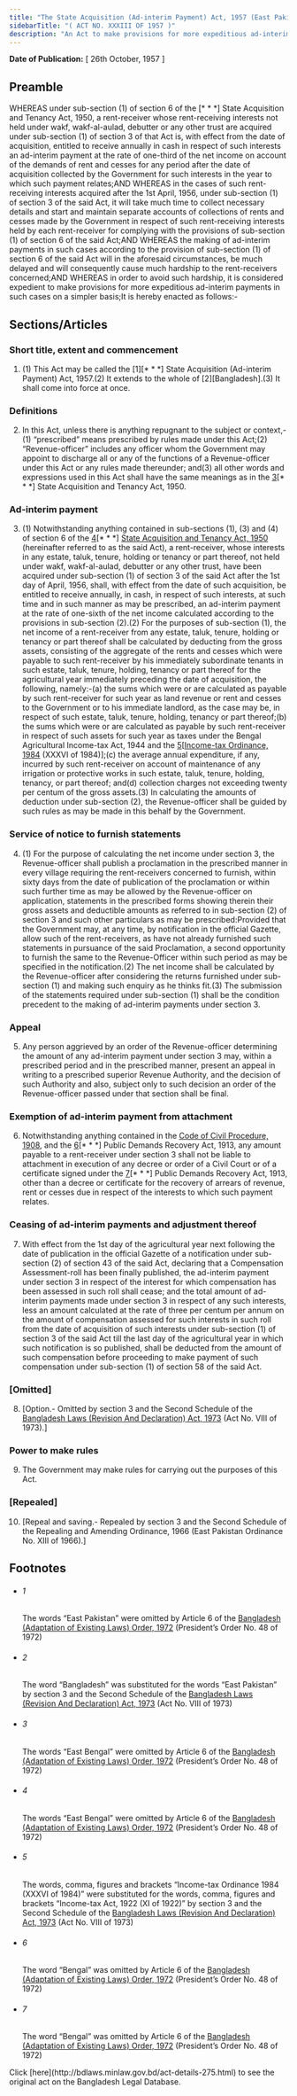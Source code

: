 ```yaml
---
title: "The State Acquisition (Ad-interim Payment) Act, 1957 (East Pakistan Act)"
sidebarTitle: "( ACT NO. XXXIII OF 1957 )"
description: "An Act to make provisions for more expeditious ad-interim payment.♣"
---
```


**Date of Publication:** [ 26th October, 1957 ]

## Preamble

WHEREAS under sub-section (1) of section 6 of the [\* \* \*] State Acquisition and Tenancy Act, 1950, a rent-receiver whose rent-receiving interests not held under wakf, wakf-al-aulad, debutter or any other trust are acquired under sub-section (1) of section 3 of that Act is, with effect from the date of acquisition, entitled to receive annually in cash in respect of such interests an ad-interim payment at the rate of one-third of the net income on account of the demands of rent and cesses for any period after the date of acquisition collected by the Government for such interests in the year to which such payment relates;AND WHEREAS in the cases of such rent-receiving interests acquired after the 1st April, 1956, under sub-section (1) of section 3 of the said Act, it will take much time to collect necessary details and start and maintain separate accounts of collections of rents and cesses made by the Government in respect of such rent-receiving interests held by each rent-receiver for complying with the provisions of sub-section (1) of section 6 of the said Act;AND WHEREAS the making of ad-interim payments in such cases according to the provision of sub-section (1) of section 6 of the said Act will in the aforesaid circumstances, be much delayed and will consequently cause much hardship to the rent-receivers concerned;AND WHEREAS in order to avoid such hardship, it is considered expedient to make provisions for more expeditious ad-interim payments in such cases on a simpler basis;It is hereby enacted as follows:-

## Sections/Articles

### Short title, extent and commencement

1. (1) This Act may be called the [1][\* \* \*] State Acquisition (Ad-interim Payment) Act, 1957.(2) It extends to the whole of [2][Bangladesh].(3) It shall come into force at once.

### Definitions

2. In this Act, unless there is anything repugnant to the subject or context,-(1) “prescribed” means prescribed by rules made under this Act;(2) “Revenue-officer” includes any officer whom the Government may appoint to discharge all or any of the functions of a Revenue-officer under this Act or any rules made thereunder; and(3) all other words and expressions used in this Act shall have the same meanings as in the [3](1)[\* \* \*] State Acquisition and Tenancy Act, 1950.

### Ad-interim payment

3. (1) Notwithstanding anything contained in sub-sections (1), (3) and (4) of section 6 of the [4](1)[\* \* \*] [State Acquisition and Tenancy Act, 1950](/laws/volume-10/act-241 "State Acquisition and Tenancy Act, 1950 ") (hereinafter referred to as the said Act), a rent-receiver, whose interests in any estate, taluk, tenure, holding or tenancy or part thereof, not held under wakf, wakf-al-aulad, debutter or any other trust, have been acquired under sub-section (1) of section 3 of the said Act after the 1st day of April, 1956, shall, with effect from the date of such acquisition, be entitled to receive annually, in cash, in respect of such interests, at such time and in such manner as may be prescribed, an ad-interim payment at the rate of one-sixth of the net income calculated according to the provisions in sub-section (2).(2) For the purposes of sub-section (1), the net income of a rent-receiver from any estate, taluk, tenure, holding or tenancy or part thereof shall be calculated by deducting from the gross assets, consisting of the aggregate of the rents and cesses which were payable to such rent-receiver by his immediately subordinate tenants in such estate, taluk, tenure, holding, tenancy or part thereof for the agricultural year immediately preceding the date of acquisition, the following, namely:-(a) the sums which were or are calculated as payable by such rent-receiver for such year as land revenue or rent and cesses to the Government or to his immediate landlord, as the case may be, in respect of such estate, taluk, tenure, holding, tenancy or part thereof;(b) the sums which were or are calculated as payable by such rent-receiver in respect of such assets for such year as taxes under the Bengal Agricultural Income-tax Act, 1944 and the [5](2)[[Income-tax Ordinance, 1984](/laws/volume-25/act-672 "Income-tax Ordinance, 1984") (XXXVI of 1984)];(c) the average annual expenditure, if any, incurred by such rent-receiver on account of maintenance of any irrigation or protective works in such estate, taluk, tenure, holding, tenancy, or part thereof; and(d) collection charges not exceeding twenty per centum of the gross assets.(3) In calculating the amounts of deduction under sub-section (2), the Revenue-officer shall be guided by such rules as may be made in this behalf by the Government.

### Service of notice to furnish statements

4. (1) For the purpose of calculating the net income under section 3, the Revenue-officer shall publish a proclamation in the prescribed manner in every village requiring the rent-receivers concerned to furnish, within sixty days from the date of publication of the proclamation or within such further time as may be allowed by the Revenue-officer on application, statements in the prescribed forms showing therein their gross assets and deductible amounts as referred to in sub-section (2) of section 3 and such other particulars as may be prescribed:Provided that the Government may, at any time, by notification in the official Gazette, allow such of the rent-receivers, as have not already furnished such statements in pursuance of the said Proclamation, a second opportunity to furnish the same to the Revenue-Officer within such period as may be specified in the notification.(2) The net income shall be calculated by the Revenue-officer after considering the returns furnished under sub-section (1) and making such enquiry as he thinks fit.(3) The submission of the statements required under sub-section (1) shall be the condition precedent to the making of ad-interim payments under section 3.

### Appeal

5. Any person aggrieved by an order of the Revenue-officer determining the amount of any ad-interim payment under section 3 may, within a prescribed period and in the prescribed manner, present an appeal in writing to a prescribed superior Revenue Authority, and the decision of such Authority and also, subject only to such decision an order of the Revenue-officer passed under that section shall be final.

### Exemption of ad-interim payment from attachment

6. Notwithstanding anything contained in the [Code of Civil Procedure, 1908](/laws/volume-5/act-86 "Code of Civil Procedure, 1908"), and the [6](1)[\* \* \*] Public Demands Recovery Act, 1913, any amount payable to a rent-receiver under section 3 shall not be liable to attachment in execution of any decree or order of a Civil Court or of a certificate signed under the [7](2)[\* \* \*] Public Demands Recovery Act, 1913, other than a decree or certificate for the recovery of arrears of revenue, rent or cesses due in respect of the interests to which such payment relates.

### Ceasing of ad-interim payments and adjustment thereof

7. With effect from the 1st day of the agricultural year next following the date of publication in the official Gazette of a notification under sub-section (2) of section 43 of the said Act, declaring that a Compensation Assessment-roll has been finally published, the ad-interim payment under section 3 in respect of the interest for which compensation has been assessed in such roll shall cease; and the total amount of ad-interim payments made under section 3 in respect of any such interests, less an amount calculated at the rate of three per centum per annum on the amount of compensation assessed for such interests in such roll from the date of acquisition of such interests under sub-section (1) of section 3 of the said Act till the last day of the agricultural year in which such notification is so published, shall be deducted from the amount of such compensation before proceeding to make payment of such compensation under sub-section (1) of section 58 of the said Act.

### [Omitted]

8. [Option.- Omitted by section 3 and the Second Schedule of the [Bangladesh Laws (Revision And Declaration) Act, 1973](/laws/volume-17/act-430 "Bangladesh Laws (Revision And Declaration) Act, 1973") (Act No. VIII of 1973).]

### Power to make rules

9. The Government may make rules for carrying out the purposes of this Act.

### [Repealed]

10. [Repeal and saving.- Repealed by section 3 and the Second Schedule of the Repealing and Amending Ordinance, 1966 (East Pakistan Ordinance No. XIII of 1966).]

## Footnotes

- ###### 1

  The words “East Pakistan” were omitted by Article 6 of the [Bangladesh (Adaptation of Existing Laws) Order, 1972](/laws/volume-15/act-388 "Bangladesh (Adaptation of Existing Laws) Order, 1972 ") (President’s Order No. 48 of 1972)

- ###### 2

  The word “Bangladesh” was substituted for the words “East Pakistan” by section 3 and the Second Schedule of the [Bangladesh Laws (Revision And Declaration) Act, 1973](/laws/volume-17/act-430 "Bangladesh Laws (Revision And Declaration) Act, 1973") (Act No. VIII of 1973)

- ###### 3

  The words “East Bengal” were omitted by Article 6 of the [Bangladesh (Adaptation of Existing Laws) Order, 1972](/laws/volume-15/act-388 "Bangladesh (Adaptation of Existing Laws) Order, 1972 ") (President’s Order No. 48 of 1972)

- ###### 4

  The words “East Bengal” were omitted by Article 6 of the [Bangladesh (Adaptation of Existing Laws) Order, 1972](/laws/volume-15/act-388 "Bangladesh (Adaptation of Existing Laws) Order, 1972 ") (President’s Order No. 48 of 1972)

- ###### 5

  The words, comma, figures and brackets “Income-tax Ordinance 1984 (XXXVI of 1984)” were substituted for the words, comma, figures and brackets “Income-tax Act, 1922 (XI of 1922)” by section 3 and the Second Schedule of the [Bangladesh Laws (Revision And Declaration) Act, 1973](/laws/volume-17/act-430 "Bangladesh Laws (Revision And Declaration) Act, 1973") (Act No. VIII of 1973)

- ###### 6

  The word “Bengal” was omitted by Article 6 of the [Bangladesh (Adaptation of Existing Laws) Order, 1972](/laws/volume-15/act-388 "Bangladesh (Adaptation of Existing Laws) Order, 1972 ") (President’s Order No. 48 of 1972)

- ###### 7

  The word “Bengal” was omitted by Article 6 of the [Bangladesh (Adaptation of Existing Laws) Order, 1972](/laws/volume-15/act-388 "Bangladesh (Adaptation of Existing Laws) Order, 1972 ") (President’s Order No. 48 of 1972)

<Note>
  Click [here](http://bdlaws.minlaw.gov.bd/act-details-275.html) to see the original act on the Bangladesh Legal Database.
</Note>
